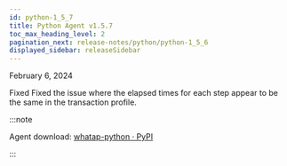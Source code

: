 ```yaml
---
id: python-1_5_7
title: Python Agent v1.5.7
toc_max_heading_level: 2
pagination_next: release-notes/python/python-1_5_6
displayed_sidebar: releaseSidebar
---
```


February 6, 2024

<Status>Fixed</Status> Fixed the issue where the elapsed times for each step appear to be the same in the transaction profile.

:::note

Agent download: [whatap-python · PyPI](https://pypi.org/project/whatap-python/1.5.7/)

:::
